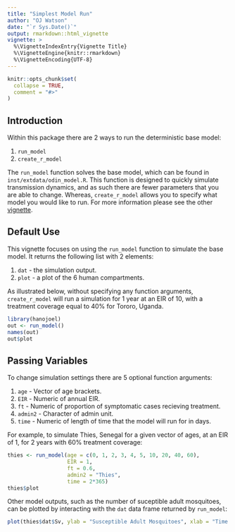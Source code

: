 ```yaml
---
title: "Simplest Model Run"
author: "OJ Watson"
date: "`r Sys.Date()`"
output: rmarkdown::html_vignette
vignette: >
  %\VignetteIndexEntry{Vignette Title}
  %\VignetteEngine{knitr::rmarkdown}
  %\VignetteEncoding{UTF-8}
---
```


```r
knitr::opts_chunk$set(
  collapse = TRUE,
  comment = "#>"
)
```

## Introduction

Within this package there are 2 ways to run the deterministic base model:

1. `run_model`
2. `create_r_model`

The `run_model` function solves the base model, which can be found in 
`inst/extdata/odin_model.R`. This function is designed to quickly simulate 
transmission dynamics, and as such there are fewer parameters that you are able 
to change. Whereas, `create_r_model` allows you to specify
what model you would like to run. For more information please see the other 
[vignette](https://mrc-ide.github.io/hanojoel/articles/anemia.html).

## Default Use
This vignette focuses on using the `run_model` function to simulate the base 
model. It returns the following list with 2 elements:

1. `dat` - the simulation output.
2. `plot` - a plot of the 6 human compartments.

As illustrated below, without specifying any function arguments, `create_r_model` 
will run a simulation for 1 year at an EIR of 10, with a treatment coverage equal to 40% 
for Tororo, Uganda.

```r
library(hanojoel)
out <- run_model()
names(out)
out$plot

```

## Passing Variables

To change simulation settings there are 5 optional function arguments:

1. `age` - Vector of age brackets.
2. `EIR` -  Numeric of annual EIR. 
3. `ft` - Numeric of proportion of symptomatic cases recieving treatment.
4. `admin2` - Character of admin unit. 
5. `time` - Numeric of length of time that the model will run for in days.

For example, to simulate Thies, Senegal for a given vector of ages, at an EIR of 1, for 2 years with 
60% treatment coverage:

```r
thies <- run_model(age = c(0, 1, 2, 3, 4, 5, 10, 20, 40, 60), 
                   EIR = 1, 
                   ft = 0.6, 
                   admin2 = "Thies", 
                   time = 2*365)
thies$plot
```

Other model outputs, such as the number of suceptible adult mosquitoes, can be plotted by interacting with the `dat` data frame returned by `run_model`:

```r
plot(thies$dat$Sv, ylab = "Susceptible Adult Mosquitoes", xlab = "Time (days)", main="Number of susceptible mosquitoes")
```
